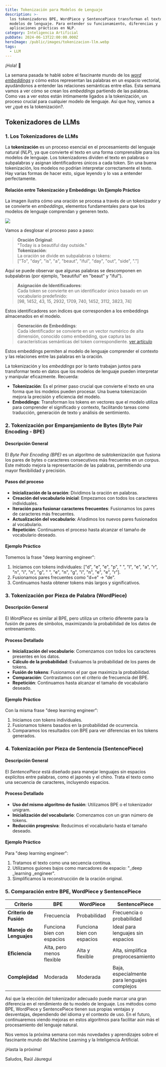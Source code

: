 ```yaml
---
title: Tokenización para Modelos de Lenguaje
description: >-
  los tokenizadores BPE, WordPiece y SentencePiece transforman el texto para
  modelos de lenguaje. Para entender su funcionamiento, diferencias y
  aplicaciones prácticas en NLP.
category: Inteligencia Artificial
pubDate: 2024-06-13T22:00:00.000Z
heroImage: /public/images/tokenizacion-llm.webp
tags:
  - LLM
---
```


¡Hola! 🌟

La semana pasada te hablé sobre el fascinante mundo de los *[word embeddings](https://mindfulml.vialabsdigital.com/post/semantica-inteligencia-artificial/ "word embeddings")* y cómo estos representan las palabras en un espacio vectorial, ayudándonos a entender las relaciones semánticas entre ellas. Esta semana vamos a ver cómo se crean los *embeddings* partiendo de las palabras. Como vas a ver estos están íntimamente ligados a la tokenización, un proceso crucial para cualquier modelo de lenguaje. Así que hoy, vamos a ver ¿qué es la tokenización?.

## Tokenizadores de LLMs

### 1. Los Tokenizadores de LLMs

La **tokenización** es un proceso esencial en el procesamiento del lenguaje natural (*NLP*), ya que convierte el texto en una forma comprensible para los modelos de lenguaje. Los tokenizadores dividen el texto en palabras o subpalabras y asignan identificadores únicos a cada token. Sin una buena tokenización, los modelos no podrían interpretar correctamente el texto. Hay varias formas de hacer esto, sigue leyendo y lo vas a entender perfectamente.

#### Relación entre Tokenización y Embeddings: Un Ejemplo Práctico

La imagen ilustra cómo una oración se procesa a través de un tokenizador y se convierte en *embeddings*, elementos fundamentales para que los modelos de lenguaje comprendan y generen texto.

![](public/images/tokenizacion_1.jpg)

Vamos a desglosar el proceso paso a paso:

> **Oración Original**: \
> "Today is a beautiful day outside."\
> **Tokenización**: \
> La oración se divide en subpalabras o tokens: \
> \["To", "day", "is", "a", "beaut", "iful", "day", "out", "side", "."]

Aquí se puede observar que algunas palabras se descomponen en subpalabras (por ejemplo, "beautiful" en "beaut" y "iful").

> **Asignación de Identificadores**:  \
> Cada token se convierte en un identificador único basado en un vocabulario predefinido:\
> \[98, 1452, 43, 15, 2932, 1709, 740, 1452, 3112, 3823, 74]

Estos identificadores son índices que corresponden a los embeddings almacenados en el modelo.

> **Generación de Embeddings**: \
> Cada identificador se convierte en un vector numérico de alta dimensión, conocido como embedding, que captura las características semánticas del token correspondiente. [ver artículo](https://mindfulml.vialabsdigital.com/post/semantica-inteligencia-artificial/#5-representaci%C3%B3n-de-palabras-como-vectores "Word Embeddings - dimensiones")

Estos embeddings permiten al modelo de lenguaje comprender el contexto y las relaciones entre las palabras en la oración.

La tokenización y los *embeddings* por lo tanto trabajan juntos para transformar texto en datos que los modelos de lenguaje pueden interpretar y manipular eficazmente. Recuerda:

* **Tokenización**: Es el primer paso crucial que convierte el texto en una forma que los modelos pueden procesar. Una buena tokenización mejora la precisión y eficiencia del modelo.
* **Embeddings**: Transforman los tokens en vectores que el modelo utiliza para comprender el significado y contexto, facilitando tareas como traducción, generación de texto y análisis de sentimiento.

### 2. Tokenización por Emparejamiento de Bytes (Byte Pair Encoding - BPE)

#### Descripción General

El *Byte Pair Encoding (BPE)* es un algoritmo de subtokenización que fusiona los pares de bytes o caracteres consecutivos más frecuentes en un corpus. Este método mejora la representación de las palabras, permitiendo una mayor flexibilidad y precisión.

#### Pasos del proceso

* **Inicialización de la oración**: Dividimos la oración en palabras.
* **Creación del vocabulario inicial**: Empezamos con todos los caracteres individuales.
* **Iteración para fusionar caracteres frecuentes**: Fusionamos los pares de caracteres más frecuentes.
* **Actualización del vocabulario**: Añadimos los nuevos pares fusionados al vocabulario.
* **Repetición**: Continuamos el proceso hasta alcanzar el tamaño de vocabulario deseado.

#### Ejemplo Práctico

Tomemos la frase "deep learning engineer":

1. Iniciamos con tokens individuales: \["d", "e", "e", "p", " ", "l", "e", "a", "r", "n", "i", "n", "g", " ", "e", "n", "g", "i", "n", "e", "e", "r"].
2. Fusionamos pares frecuentes como "d+e" -> "de".
3. Continuamos hasta obtener tokens más largos y significativos.

### 3. Tokenización por Pieza de Palabra (WordPiece)

#### Descripción General

El *WordPiece* es similar al BPE, pero utiliza un criterio diferente para la fusión de pares de símbolos, maximizando la probabilidad de los datos de entrenamiento.

#### Proceso Detallado

* **Inicialización del vocabulario**: Comenzamos con todos los caracteres presentes en los datos.
* **Cálculo de la probabilidad**: Evaluamos la probabilidad de los pares de tokens.
* **Fusión de tokens**: Fusionamos el par que maximiza la probabilidad.
* **Comparación**: Contrastamos con el criterio de frecuencia del BPE.
* **Repetición**: Continuamos hasta alcanzar el tamaño de vocabulario deseado.

#### Ejemplo Práctico

Con la misma frase "deep learning engineer":

1. Iniciamos con tokens individuales.
2. Fusionamos tokens basados en la probabilidad de ocurrencia.
3. Comparamos los resultados con BPE para ver diferencias en los tokens generados.

### 4. Tokenización por Pieza de Sentencia (SentencePiece)

#### Descripción General

El *SentencePiece* está diseñado para manejar lenguajes sin espacios explícitos entre palabras, como el japonés y el chino. Trata el texto como una secuencia de caracteres, incluyendo espacios.

#### Proceso Detallado

* **Uso del mismo algoritmo de fusión**: Utilizamos BPE o el tokenizador unigram.
* **Inicialización del vocabulario**: Comenzamos con un gran número de tokens.
* **Reducción progresiva**: Reducimos el vocabulario hasta el tamaño deseado.

#### Ejemplo Práctico

Para "deep learning engineer":

1. Tratamos el texto como una secuencia continua.
2. Utilizamos guiones bajos como marcadores de espacio: "\_deep \_learning \_engineer".
3. Simplificamos la reconstrucción de la oración original.

### 5. Comparación entre BPE, WordPiece y SentencePiece

| **Criterio**            | **BPE**                    | **WordPiece**              | **SentencePiece**                            |
| ----------------------- | -------------------------- | -------------------------- | -------------------------------------------- |
| **Criterio de Fusión**  | Frecuencia                 | Probabilidad               | Frecuencia o probabilidad                    |
| **Manejo de Lenguajes** | Funciona bien con espacios | Funciona bien con espacios | Ideal para lenguajes sin espacios            |
| **Eficiencia**          | Alta, pero menos flexible  | Alta y flexible            | Alta, simplifica preprocesamiento            |
| **Complejidad**         | Moderada                   | Moderada                   | Baja, especialmente para lenguajes complejos |

Así que la elección del tokenizador adecuado puede marcar una gran diferencia en el rendimiento de tu modelo de lenguaje. Los métodos como BPE, WordPiece y SentencePiece tienen sus propias ventajas y desventajas, dependiendo del idioma y el contexto de uso. En el futuro, continuaremos viendo mejoras en estos algoritmos para facilitar aún más el procesamiento del lenguaje natural.

Nos vemos la próxima semana con más novedades y aprendizajes sobre el fascinante mundo del Machine Learning y la Inteligencia Artificial.

¡Hasta la próxima!

Saludos,
Raúl Jáuregui
